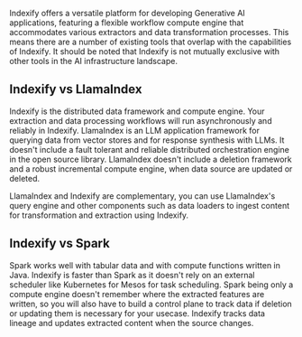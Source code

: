 Indexify offers a versatile platform for developing Generative AI applications, featuring a flexible workflow compute engine that accommodates various extractors and data transformation processes. This means there are a number of existing tools that overlap with the capabilities of Indexify. It should be noted that Indexify is not mutually exclusive with other tools in the AI infrastructure landscape.

## Indexify vs LlamaIndex

Indexify is the distributed data framework and compute engine. Your extraction and data processing workflows will run asynchronously and reliably in Indexify. LlamaIndex is an LLM application framework for querying data from vector stores and for response synthesis with LLMs. It doesn't include a fault tolerant and reliable distributed orchestration engine in the open source library. LlamaIndex doesn't include a deletion framework and a robust incremental compute engine, when data source are updated or deleted. 

LlamaIndex and Indexify are complementary, you can use LlamaIndex's query engine and other components such as data loaders to ingest content for transformation and extraction using Indexify. 

## Indexify vs Spark

Spark works well with tabular data and with compute functions written in Java. Indexify is faster than Spark as it doesn't rely on an external scheduler like Kubernetes for Mesos for task scheduling. Spark being only a compute engine doesn't remember where the extracted features are written, so you will also have to build a control plane to track data if deletion or updating them is necessary for your usecase. Indexify tracks data lineage and updates extracted content when the source changes.
